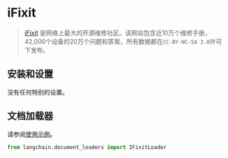 # iFixit

>[iFixit](https://www.ifixit.com) 是网络上最大的开源维修社区。该网站包含近10万个维修手册，42,000个设备的20万个问题和答案，所有数据都在`CC-BY-NC-SA 3.0`许可下发布。

## 安装和设置

没有任何特别的设置。

## 文档加载器

请参阅[使用示例](/docs/modules/data_connection/document_loaders/integrations/ifixit.html)。

```python
from langchain.document_loaders import IFixitLoader
```
